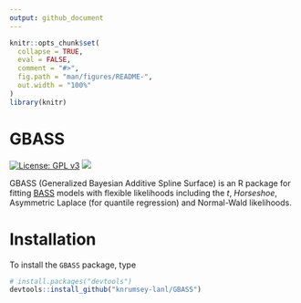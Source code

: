 ```yaml
---
output: github_document
---
```


<!-- README.md is generated from README.Rmd. Please edit that file -->

```r
knitr::opts_chunk$set(
  collapse = TRUE,
  eval = FALSE,
  comment = "#>",
  fig.path = "man/figures/README-",
  out.width = "100%"
)
library(knitr)
```

# GBASS 

[![License: GPL
v3](https://img.shields.io/badge/License-GPLv3-blue.svg)](https://www.gnu.org/licenses/gpl-3.0)
[![](https://img.shields.io/badge/devel%20version-1.0.1-purple.svg)](https://github.com/knrumsey-lanl/GBASS)

GBASS (Generalized Bayesian Additive Spline Surface) is an R package for fitting [BASS](https://github.com/cran/BASS) models with flexible likelihoods including the $t$, $Horseshoe$, Asymmetric Laplace (for quantile regression) and Normal-Wald likelihoods. 


# Installation

To install the `GBASS` package, type

```R
# install.packages("devtools")
devtools::install_github("knrumsey-lanl/GBASS")
```










